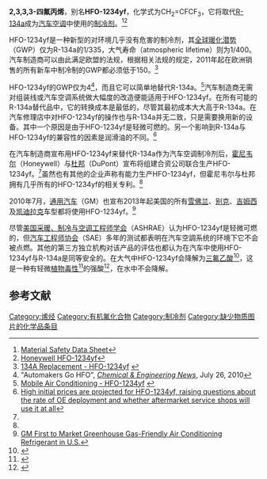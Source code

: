 {{chembox
| verifiedrevid = 455111069
| ImageFile = 2,3,3,3-Tetrafluorpropene Structural Formulae V.1.svg
| ImageSize = 150px
| IUPACName = 2,3,3,3-tetrafluoroprop-1-ene
| OtherNames = HFO-1234yf; R1234yf; 2,3,3,3-Tetrafluoropropylene
| Section1 = {{Chembox Identifiers
| Abbreviations =
| ChemSpiderID_Ref = {{chemspidercite|correct|chemspider}}
| ChemSpiderID = 2057041
| InChI = 1/C3H2F4/c1-2(4)3(5,6)7/h1H2
| InChIKey = FXRLMCRCYDHQFW-UHFFFAOYAB
| SMILES1 = FC(=C)C(F)(F)F
| StdInChI_Ref = {{stdinchicite|correct|chemspider}}
| StdInChI = 1S/C3H2F4/c1-2(4)3(5,6)7/h1H2
| StdInChIKey_Ref = {{stdinchicite|correct|chemspider}}
| StdInChIKey = FXRLMCRCYDHQFW-UHFFFAOYSA-N
| CASNo_Ref = {{cascite|correct|CAS}}
| CASNo = 754-12-1
| EINECS =
| PubChem =
| SMILES = C=C(F)C(F)(F)F
| RTECS =
| MeSHName =
| ChEBI_Ref = {{ebicite|correct|EBI}}
| ChEBI =
| KEGG_Ref = {{keggcite|correct|kegg}}
| KEGG =
| ATCCode_prefix =
| ATCCode_suffix =
| ATC_Supplemental =}}
| Section2 = {{Chembox Properties
| Formula = C<sub>3</sub>H<sub>2</sub>F<sub>4</sub>
| MolarMass = 114
| Appearance = 无色气体
| Density = 1.1 g/cm<sup>3</sup>（25 °C，液态）<br/>4（气态，空气为1）
| MeltingPt =
| Melting_notes =
| BoilingPt = -30 °C
| Boiling_notes =
| Solubility = 198.2 mg/l（24 °C）, 92/69/EEC, A.6
| SolubleOther =
| Solvent =
| LogP = 2.15（正辛醇/水）, 92/69/EEC, A.8
| VaporPressure = 6,067 hPa（21.1 °C）<br/>14,203 hPa （54.4 °C）
| pKa =
| pKb = }}
| Section7 = {{Chembox Hazards
| ExternalMSDS =
| EUClass =
| EUIndex =
| MainHazards =
| NFPA-H =
| NFPA-F =
| NFPA-R =
| NFPA-O =
| RPhrases =
| SPhrases =
| RSPhrases =
| FlashPt =
| Autoignition = 405 °C
| ExploLimits = 6.2 %(v); 12.3 %(v)
| PEL = }}
}}

'''2,3,3,3-四氟丙烯'''，别名'''HFO-1234yf'''，化学式为CH<sub>2</sub>=CFCF<sub>3</sub>，它将取代[[R-134a|R-134a]]成为[[汽车空调|汽车空调]]中使用的[[制冷剂|制冷剂]]。<ref>[http://www.1234facts.com/pdf/HFO-1234yf%2011-10-08.pdf Material Safety Data Sheet]</ref><ref>[http://www.1234facts.com/environment.html Honeywell HFO-1234yf]</ref>

HFO-1234yf是一种新型的对环境几乎没有危害的制冷剂，其[[全球暖化潜势|全球暖化潜势]]（GWP）仅为R-134a的1/335，大气寿命（atmospheric lifetime）则为1/400。汽车制造商可以由此满足欧盟的法规，根据相关法规的规定，2011年起在欧洲销售的所有新车中制冷制的GWP都必须低于150。<ref>[http://www.hvac2000.com/134a.htm 134A Replacement - HFO-1234yf] {{webarchive|url=https://web.archive.org/web/20100802033332/http://www.hvac2000.com/134a.htm |date=2010-08-02 }}</ref> 

HFO-1234yf的GWP仅为4<ref name=CEN>"Automakers Go HFO", ''[[Chemical_&_Engineering_News|Chemical & Engineering News]]'', July 26, 2010</ref>，而且它可以简单地替代R-134a。<ref> [http://www51.honeywell.com/sm/lgwp-uk/applications-n2/mobile-air-conditioning-HFO-1234yf.html Mobile Air Conditioning - HFO-1234yf] {{webarchive|url=https://web.archive.org/web/20110827101306/http://www51.honeywell.com/sm/lgwp-uk/applications-n2/mobile-air-conditioning-HFO-1234yf.html |date=2011-08-27 }}</ref>汽车制造商无需对组装线或汽车空调系统做大幅度的改造便能适用于HFO-1234yf。在所有可能的R-134a替代品中，它的转换成本是最低的，尽管其最初成本大大高于R-134a。在汽车修理店中对HFO-1234yf的操作也与R-134a并无二致，只是需要换用新的设备。其中一个原因是由于HFO-1234yf是轻微可燃的。另一个影响到R-134a与HFO-1234yf的兼容性的因素是润滑油的不同。<ref>[http://www.automotivedesign.eu.com/article/27818/HFO-1234yf-encounters-resistance-as-R-134a-replacement-for-AC.aspx High initial prices are projected for HFO-1234yf, raising questions about the rate of OE deployment and whether aftermarket service shops will use it at all]</ref>

在汽车制造商宣布用HFO-1234yf来替代R-134a作为汽车空调制冷剂后，[[霍尼韦尔|霍尼韦尔]]（Honeywell）与[[杜邦|杜邦]]（DuPont）宣布将组建合资公司联合生产HFO-1234yf。<ref name=CEN/>虽然也有其他的企业声称有能力生产HFO-1234yf，但霍尼韦尔与杜邦拥有几乎所有的HFO-1234yf的相关专利。<ref name=CEN/>

2010年7月，[[通用汽车|通用汽车]]（GM）也宣布2013年起美国的所有[[雪佛兰|雪佛兰]]、[[别克|别克]]、[[吉姆西|吉姆西]]及[[凯迪拉克|凯迪拉克]]车型都将使用HFO-1234yf。<ref>[http://media.gm.com/content/media/us/en/news/news_detail.brand_gm.html/content/Pages/news/us/en/2010/July/0723_refrigerant GM First to Market Greenhouse Gas-Friendly Air Conditioning Refrigerant in U.S.]</ref>

尽管[[美国采暖、制冷与空调工程师学会|美国采暖、制冷与空调工程师学会]]（ASHRAE）认为HFO-1234yf是轻微可燃的，但[[汽车工程师协会|汽车工程师协会]]（SAE）多年的测试都表明在汽车空調系统的环境下它不会被点燃。其他的第三方独立机构对该产品的评估也都认为在汽车中使用HFO-1234yf与R-134a是同等安全的。在大气中HFO-1234yf会降解为[[三氟乙酸|三氟乙酸]]<ref>{{cite journal |author=Hurley MD, Wallington TJ, Javadi MS, Nielsen OJ |title=Atmospheric chemistry of CF<sub>3</sub>CF=CH<sub>2</sub>: Products and mechanisms of Cl atom and OH radical initiated oxidation |journal=Chemical Physics Letters |volume=450 |issue=4–6 |pages=263–267 |year=2008 |url=http://www.sciencedirect.com/science/article/pii/S0009261407015813 |doi=10.1016/j.cplett.2007.11.051}}</ref>，这是一种有轻微[[植物毒性|植物毒性]]<ref>{{cite journal |author=Boutonnet JC, Bingham P, Calamari D, de Rooij C, Franklin J, Kawano T, Libre J-M, McCulloch A, Malinverno G, Odom JM, Rusch GM, Smythe K, Sobolev I, Thompson R, Tiedje JM |title=Environmental risk assessment of trifluoroacetic acid |journal=International Journal of Human and Ecological Risk Assessment |volume=5 |issue=1 |pages=59–124 |year=1999 |doi=10.1080/10807039991289644}}</ref>的强酸<ref>{{cite journal |author=Henne AL, Fox CJ |title=Ionization constants of fluorinated acids |journal=Journal of the American Chemical Society |volume=73 |issue=5 |pages=2323–2325 |year=1951 |doi=10.1021/ja01149a122}}</ref>，在水中不会降解。

== 参考文献 ==
{{Reflist}}

[[Category:烯烃|Category:烯烃]]
[[Category:有机氟化合物|Category:有机氟化合物]]
[[Category:制冷剂|Category:制冷剂]]
[[Category:缺少物质图片的化学品条目|Category:缺少物质图片的化学品条目]]
